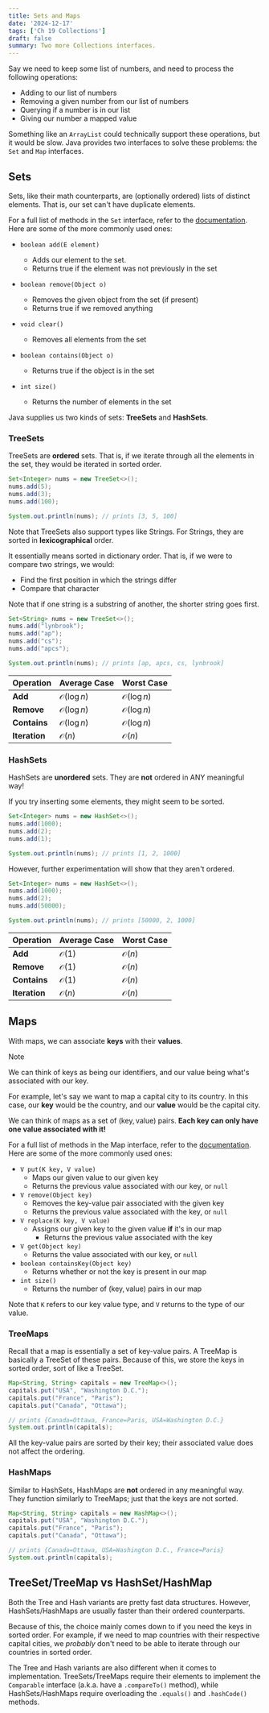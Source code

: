 ```yaml
---
title: Sets and Maps
date: '2024-12-17'
tags: ['Ch 19 Collections']
draft: false
summary: Two more Collections interfaces.
---
```


Say we need to keep some list of numbers, and need to process the 
following operations:
- Adding to our list of numbers 
- Removing a given number from our list of numbers 
- Querying if a number is in our list 
- Giving our number a mapped value 

Something like an `ArrayList` could technically support these operations,
but it would be slow. Java provides two interfaces to solve these problems: the `Set` and `Map` interfaces.

## Sets 

Sets, like their math counterparts, are (optionally ordered) lists of distinct elements. That is, our set can't have duplicate elements.

For a full list of methods in the `Set` interface, refer to the 
[documentation](https://docs.oracle.com/javase/8/docs/api/java/util/Set.html). Here are some of the more commonly used ones:
- `boolean add(E element)`
  - Adds our element to the set. 
  - Returns true if the element was not previously in the set 

- `boolean remove(Object o)`
  - Removes the given object from the set (if present)
  - Returns true if we removed anything

- `void clear()`
  - Removes all elements from the set 

- `boolean contains(Object o)`
  - Returns true if the object is in the set 

- `int size()`
  - Returns the number of elements in the set 

Java supplies us two kinds of sets: **TreeSets** and **HashSets**.

### TreeSets 

TreeSets are **ordered** sets. That is, if we iterate through all the elements
in the set, they would be iterated in sorted order.

```java
Set<Integer> nums = new TreeSet<>();
nums.add(5);
nums.add(3);
nums.add(100);

System.out.println(nums); // prints [3, 5, 100]
```

Note that TreeSets also support types like Strings. For Strings, they are 
sorted in **lexicographical** order.

<Spoiler title="Lexicographical Order Meaning">

It essentially means sorted in dictionary order. That is, if we were
to compare two strings, we would:
- Find the first position in which the strings differ 
- Compare that character 

Note that if one string is a substring of another, the shorter string goes first.

</Spoiler>

```java
Set<String> nums = new TreeSet<>();
nums.add("lynbrook");
nums.add("ap");
nums.add("cs");
nums.add("apcs");

System.out.println(nums); // prints [ap, apcs, cs, lynbrook]
```

| **Operation** | **Average Case**        | **Worst Case**          |
|---------------|-------------------------|-------------------------|
| **Add**       | $\mathcal{O}(\log{n})$ | $\mathcal{O}(\log{n})$ |
| **Remove**    | $\mathcal{O}(\log{n})$ | $\mathcal{O}(\log{n})$ |
| **Contains**  | $\mathcal{O}(\log{n})$ | $\mathcal{O}(\log{n})$ |
| **Iteration** | $\mathcal{O}(n)$       | $\mathcal{O}(n)$       |


### HashSets 

HashSets are **unordered** sets. They are **not** ordered in ANY meaningful way!

If you try inserting some elements, they might seem to be sorted.

```java
Set<Integer> nums = new HashSet<>();
nums.add(1000);
nums.add(2);
nums.add(1);

System.out.println(nums); // prints [1, 2, 1000]
```

However, further experimentation will show that they aren't ordered.

```java
Set<Integer> nums = new HashSet<>();
nums.add(1000);
nums.add(2);
nums.add(50000);

System.out.println(nums); // prints [50000, 2, 1000]
```

| **Operation** | **Average Case**        | **Worst Case**          |
|---------------|-------------------------|-------------------------|
| **Add**       | $\mathcal{O}(1)$       | $\mathcal{O}(n)$       |
| **Remove**    | $\mathcal{O}(1)$       | $\mathcal{O}(n)$       |
| **Contains**  | $\mathcal{O}(1)$       | $\mathcal{O}(n)$       |
| **Iteration** | $\mathcal{O}(n)$       | $\mathcal{O}(n)$       |

## Maps 

With maps, we can associate **keys** with their **values**.

> [!NOTE]
> We can think of keys as being our identifiers, and our value being 
> what's associated with our key.
> 
> For example, let's say we want to map a capital city to its country.
> In this case, our **key** would be the country, and our **value** 
> would be the capital city.

We can think of maps as a set of $(\text{key}, \text{value})$ pairs. **Each key can only have 
one value associated with it!**

For a full list of methods in the Map interface, refer to the [documentation](https://docs.oracle.com/javase/8/docs/api/java/util/Map.html). Here are some of the more commonly used ones:

- `V put(K key, V value)`
  - Maps our given value to our given key 
  - Returns the previous value associated with our key, or `null` 
- `V remove(Object key)`
  - Removes the key-value pair associated with the given key 
  - Returns the previous value associated with the key, or `null`
- `V replace(K key, V value)`
  - Assigns our given key to the given value **if** it's in our map
	- Returns the previous value associated with the key 
- `V get(Object key)`
  - Returns the value associated with our key, or `null`
- `boolean containsKey(Object key)`
  - Returns whether or not the key is present in our map 
- `int size()`
  - Returns the number of $(\text{key}, \text{value})$ pairs in our map

Note that `K` refers to our key value type, and `V` returns to the type of our value.

### TreeMaps

Recall that a map is essentially a set of key-value pairs. A TreeMap 
is basically a TreeSet of these pairs. Because of this, we store the 
keys in sorted order, sort of like a TreeSet.

```java
Map<String, String> capitals = new TreeMap<>();
capitals.put("USA", "Washington D.C.");
capitals.put("France", "Paris");
capitals.put("Canada", "Ottawa");

// prints {Canada=Ottawa, France=Paris, USA=Washington D.C.}
System.out.println(capitals); 
```

All the key-value pairs are sorted by their key; their associated 
value does not affect the ordering.

### HashMaps

Similar to HashSets, HashMaps are **not** ordered in any meaningful way.
They function similarly to TreeMaps; just that the keys are not sorted.

```java
Map<String, String> capitals = new HashMap<>();
capitals.put("USA", "Washington D.C.");
capitals.put("France", "Paris");
capitals.put("Canada", "Ottawa");

// prints {Canada=Ottawa, USA=Washington D.C., France=Paris}
System.out.println(capitals); 
```

## TreeSet/TreeMap vs HashSet/HashMap 

Both the Tree and Hash variants are pretty fast data structures. However,
HashSets/HashMaps are usually faster than their ordered counterparts.

Because of this, the choice mainly comes down to if you need the keys in sorted order. For example, if we need to map countries with their respective capital cities, we *probably* don't need to be able to iterate 
through our countries in sorted order. 

The Tree and Hash variants are also different when it comes to implementation. TreeSets/TreeMaps require their elements to implement 
the `Comparable` interface (a.k.a. have a `.compareTo()` method), while HashSets/HashMaps require overloading the `.equals()` and `.hashCode()` methods.